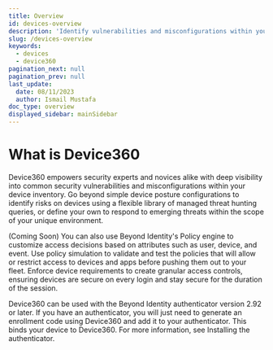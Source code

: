 ```yaml
---
title: Overview
id: devices-overview
description: 'Identify vulnerabilities and misconfigurations within your device inventory.'
slug: /devices-overview
keywords:
  - devices
  - device360
pagination_next: null
pagination_prev: null
last_update:
  date: 08/11/2023
  author: Ismail Mustafa
doc_type: overview
displayed_sidebar: mainSidebar
---
```


# What is Device360
Device360 empowers security experts and novices alike with deep visibility into common security vulnerabilities and misconfigurations within your device inventory. Go beyond simple device posture configurations to identify risks on devices using a flexible library of managed threat hunting queries, or define your own to respond to emerging threats within the scope of your unique environment.

(Coming Soon) You can also use Beyond Identity's Policy engine to customize access decisions based on attributes such as user, device, and event. Use policy simulation to validate and test the policies that will allow or restrict access to devices and apps before pushing them out to your fleet. Enforce device requirements to create granular access controls, ensuring devices are secure on every login and stay secure for the duration of the session.

Device360 can be used with the Beyond Identity authenticator version 2.92 or later. If you have an authenticator, you will just need to generate an enrollment code using Device360 and add it to your authenticator. This binds your device to Device360. For more information, see Installing the authenticator.